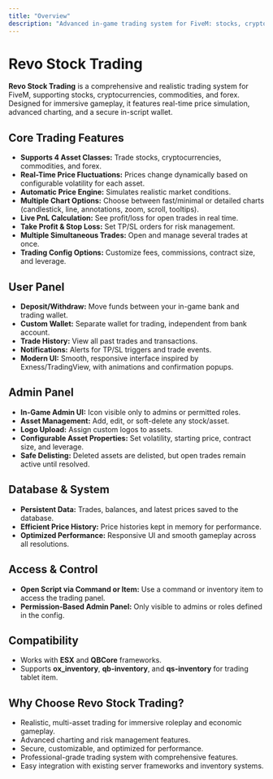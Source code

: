 ```yaml
---
title: "Overview"
description: "Advanced in-game trading system for FiveM: stocks, crypto, forex, and commodities."
---
```


# Revo Stock Trading

**Revo Stock Trading** is a comprehensive and realistic trading system for FiveM, supporting stocks, cryptocurrencies, commodities, and forex. Designed for immersive gameplay, it features real-time price simulation, advanced charting, and a secure in-script wallet.

## Core Trading Features

- **Supports 4 Asset Classes:** Trade stocks, cryptocurrencies, commodities, and forex.
- **Real-Time Price Fluctuations:** Prices change dynamically based on configurable volatility for each asset.
- **Automatic Price Engine:** Simulates realistic market conditions.
- **Multiple Chart Options:** Choose between fast/minimal or detailed charts (candlestick, line, annotations, zoom, scroll, tooltips).
- **Live PnL Calculation:** See profit/loss for open trades in real time.
- **Take Profit & Stop Loss:** Set TP/SL orders for risk management.
- **Multiple Simultaneous Trades:** Open and manage several trades at once.
- **Trading Config Options:** Customize fees, commissions, contract size, and leverage.

## User Panel

- **Deposit/Withdraw:** Move funds between your in-game bank and trading wallet.
- **Custom Wallet:** Separate wallet for trading, independent from bank account.
- **Trade History:** View all past trades and transactions.
- **Notifications:** Alerts for TP/SL triggers and trade events.
- **Modern UI:** Smooth, responsive interface inspired by Exness/TradingView, with animations and confirmation popups.

## Admin Panel

- **In-Game Admin UI:** Icon visible only to admins or permitted roles.
- **Asset Management:** Add, edit, or soft-delete any stock/asset.
- **Logo Upload:** Assign custom logos to assets.
- **Configurable Asset Properties:** Set volatility, starting price, contract size, and leverage.
- **Safe Delisting:** Deleted assets are delisted, but open trades remain active until resolved.

## Database & System

- **Persistent Data:** Trades, balances, and latest prices saved to the database.
- **Efficient Price History:** Price histories kept in memory for performance.
- **Optimized Performance:** Responsive UI and smooth gameplay across all resolutions.

## Access & Control

- **Open Script via Command or Item:** Use a command or inventory item to access the trading panel.
- **Permission-Based Admin Panel:** Only visible to admins or roles defined in the config.

## Compatibility

- Works with **ESX** and **QBCore** frameworks.
- Supports **ox_inventory**, **qb-inventory**, and **qs-inventory** for trading tablet item.

## Why Choose Revo Stock Trading?

- Realistic, multi-asset trading for immersive roleplay and economic gameplay.
- Advanced charting and risk management features.
- Secure, customizable, and optimized for performance.
- Professional-grade trading system with comprehensive features.
- Easy integration with existing server frameworks and inventory systems.